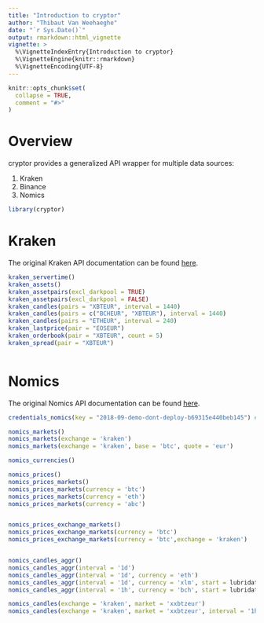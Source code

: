 ```yaml
---
title: "Introduction to cryptor"
author: "Thibaut Van Weehaeghe"
date: "`r Sys.Date()`"
output: rmarkdown::html_vignette
vignette: >
  %\VignetteIndexEntry{Introduction to cryptor}
  %\VignetteEngine{knitr::rmarkdown}
  %\VignetteEncoding{UTF-8}
---
```


```r
knitr::opts_chunk$set(
  collapse = TRUE,
  comment = "#>"
)
```

# Overview

cryptor provides a generalized API wrapper for multiple data sources:

1. Kraken
2. Binance
3. Nomics

```r
library(cryptor)
```

# Kraken

The original Kraken API documentation can be found [here](https://www.kraken.com/help/api).

```r
kraken_servertime()
kraken_assets()
kraken_assetpairs(excl_darkpool = TRUE)
kraken_assetpairs(excl_darkpool = FALSE)
kraken_candles(pairs = "XBTEUR", interval = 1440)
kraken_candles(pairs = c("BCHEUR", "XBTEUR"), interval = 1440)
kraken_candles(pairs = "ETHEUR", interval = 240)
kraken_lastprice(pair = "EOSEUR")
kraken_orderbook(pair = "XBTEUR", count = 5)
kraken_spread(pair = "XBTEUR")
```

```r

```

# Nomics

The original Nomics API documentation can be found [here](http://docs.nomics.com/).

```r
credentials_nomics(key = "2018-09-demo-dont-deploy-b69315e440beb145") # demo API key can be outdated
```

```r
nomics_markets()
nomics_markets(exchange = 'kraken')
nomics_markets(exchange = 'kraken', base = 'btc', quote = 'eur')

nomics_currencies()

nomics_prices()
nomics_prices_markets()
nomics_prices_markets(currency = 'btc')
nomics_prices_markets(currency = 'eth')
nomics_prices_markets(currency = 'abc')


nomics_prices_exchange_markets()
nomics_prices_exchange_markets(currency = 'btc')
nomics_prices_exchange_markets(currency = 'btc',exchange = 'kraken')


nomics_candles_aggr()
nomics_candles_aggr(interval = '1d')
nomics_candles_aggr(interval = '1d', currency = 'eth')
nomics_candles_aggr(interval = '1d', currency = 'xlm', start = lubridate::ymd(20180101))
nomics_candles_aggr(interval = '1h', currency = 'bch', start = lubridate::ymd(20180101))

nomics_candles(exchange = 'kraken', market = 'xxbtzeur')
nomics_candles(exchange = 'kraken', market = 'xxbtzeur', interval = '1h')
```

